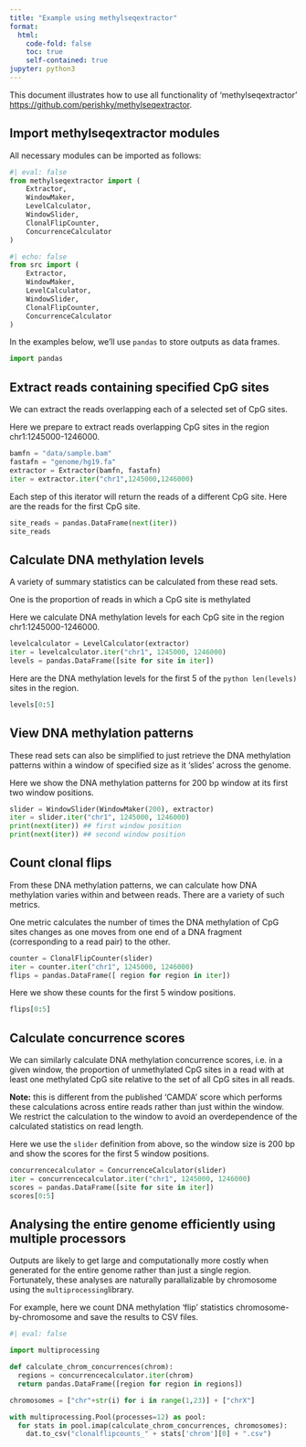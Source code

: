 ```yaml
---
title: "Example using methylseqextractor"
format:
  html:
    code-fold: false
    toc: true
    self-contained: true
jupyter: python3
---
```


This document illustrates how to use all functionality 
of 'methylseqextractor' 
[https://github.com/perishky/methylseqextractor](https://github.com/perishky/methylseqextractor).

## Import methylseqextractor modules

All necessary modules can be imported as follows:

```python
#| eval: false
from methylseqextractor import (
    Extractor, 
    WindowMaker, 
    LevelCalculator, 
    WindowSlider, 
    ClonalFlipCounter,
    ConcurrenceCalculator
)
```

```python
#| echo: false
from src import (
    Extractor, 
    WindowMaker, 
    LevelCalculator, 
    WindowSlider, 
    ClonalFlipCounter,
    ConcurrenceCalculator
)
```


In the examples below, we'll use `pandas` to
store outputs as data frames.

```python
import pandas
```

## Extract reads containing specified CpG sites

We can extract the reads overlapping each of a selected set of CpG sites. 

Here we prepare to extract reads overlapping CpG sites in the 
region chr1:1245000-1246000.

```python
bamfn = "data/sample.bam"
fastafn = "genome/hg19.fa"
extractor = Extractor(bamfn, fastafn)
iter = extractor.iter("chr1",1245000,1246000)
```

Each step of this iterator will return the reads of a different CpG site. 
Here are the reads for the first CpG site. 

```python
site_reads = pandas.DataFrame(next(iter))
site_reads
```

## Calculate DNA methylation levels

A variety of summary statistics can be calculated from these read sets. 

One is the proportion of reads in which a CpG site is methylated 

Here we calculate DNA methylation levels for each CpG site 
in the region chr1:1245000-1246000.

```python
levelcalculator = LevelCalculator(extractor)
iter = levelcalculator.iter("chr1", 1245000, 1246000)
levels = pandas.DataFrame([site for site in iter])
```

Here are the DNA methylation levels for the first 5
of the `python len(levels)` sites in the region.

```python
levels[0:5]
```

## View DNA methylation patterns

These read sets can also be simplified to just 
retrieve the DNA methylation patterns within 
a window of specified size as it 'slides' across the genome.

Here we show the DNA methylation patterns 
for 200 bp window at its first two window positions.

```python
slider = WindowSlider(WindowMaker(200), extractor)
iter = slider.iter("chr1", 1245000, 1246000)
print(next(iter)) ## first window position
print(next(iter)) ## second window position
```

## Count clonal flips

From these DNA methylation patterns, we can calculate
how DNA methylation varies within and between reads. 
There are a variety of such metrics. 

One metric calculates the number of times the DNA methylation 
of CpG sites changes as one moves from one end of a 
DNA fragment (corresponding to a read pair) to the other. 

```python
counter = ClonalFlipCounter(slider)
iter = counter.iter("chr1", 1245000, 1246000)
flips = pandas.DataFrame([ region for region in iter])
```

Here we show these counts for the first 5 window positions.

```python
flips[0:5]
```

## Calculate concurrence scores

We can similarly calculate DNA methylation concurrence scores, 
i.e. in a given window, 
the proportion of unmethylated CpG sites in a read with at least
one methylated CpG site relative to the set of all CpG sites 
in all reads.

**Note:** this is different from the published 'CAMDA' score
which performs these calculations across entire reads rather than 
just within the window. We restrict the calculation to the window
to avoid an overdependence of the calculated statistics on read length.

Here we use the `slider` definition from above, so the window size 
is 200 bp and show the scores for the first 5 window positions.

```python
concurrencecalculator = ConcurrenceCalculator(slider)
iter = concurrencecalculator.iter("chr1", 1245000, 1246000)
scores = pandas.DataFrame([site for site in iter])
scores[0:5]
```

## Analysing the entire genome efficiently using multiple processors

Outputs are likely to get large and computationally more costly
when generated for the entire genome rather than just a single region.
Fortunately, these analyses are naturally parallalizable
by chromosome using the `multiprocessing`library.

For example, here we count DNA methylation 'flip' statistics 
chromosome-by-chromosome and save the results to CSV files.

```python
#| eval: false

import multiprocessing

def calculate_chrom_concurrences(chrom):
  regions = concurrencecalculator.iter(chrom)
  return pandas.DataFrame([region for region in regions])

chromosomes = ["chr"+str(i) for i in range(1,23)] + ["chrX"]

with multiprocessing.Pool(processes=12) as pool:
  for stats in pool.imap(calculate_chrom_concurrences, chromosomes):
    dat.to_csv("clonalflipcounts_" + stats['chrom'][0] + ".csv")
```
